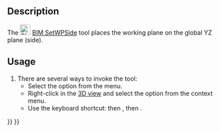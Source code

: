 <languages/>

{{Docnav
|[[BIM_SetWPFront|SetWPFront]]
|[[BIM_Copy|Copy]]
|[[BIM_Workbench|BIM]]
|IconL=BIM_SetWPFront.svg
|IconR=BIM_Copy.svg
|IconC=Workbench_BIM.svg
}}

{{GuiCommand
|Name=BIM SetWPSide
|MenuLocation=Snapping → Working Plane Side
|Workbenches=[[BIM_Workbench|BIM]]
|Shortcut={{KEY|W}} {{KEY|P}} {{KEY|3}}
|Version=1.0
|SeeAlso=[[BIM_SetWPTop|BIM SetWPTop]], [[BIM_SetWPFront|BIM SetWPFront]], [[Draft_SelectPlane|Draft SelectPlane]]
}}

== Description ==

The [[Image:BIM_SetWPSide.svg|24px]] [[BIM_SetWPSide|BIM SetWPSide]] tool places the working plane on the global YZ plane (side).

==Usage==

# There are several ways to invoke the tool:
#* Select the {{MenuCommand|Snapping → [[Image:BIM_SetWPSide.svg|16px]] Working Plane Side}} option from the menu.
#* Right-click in the [[3D_view|3D view]] and select the {{MenuCommand|Snapping → [[Image:BIM_SetWPSide.svg|16px]] Working Plane Side}} option from the context menu.
#* Use the keyboard shortcut: {{KEY|W}} then {{KEY|P}}, then {{KEY|3}}.


{{Docnav
|[[BIM_SetWPFront|SetWPFront]]
|[[BIM_Copy|Copy]]
|[[BIM_Workbench|BIM]]
|IconL=BIM_SetWPFront.svg
|IconR=BIM_Copy.svg
|IconC=Workbench_BIM.svg
}}

{{BIM_Tools_navi{{#translation:}}}}
{{Userdocnavi{{#translation:}}}}